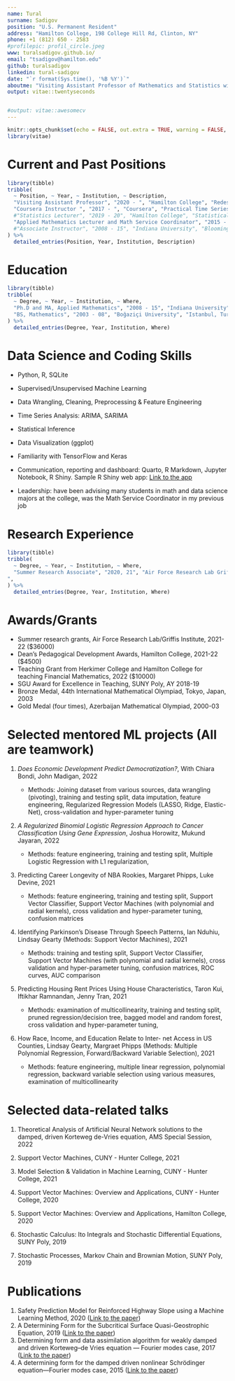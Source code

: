 ```yaml
---
name: Tural
surname: Sadigov
position: "U.S. Permanent Resident"
address: "Hamilton College, 198 College Hill Rd, Clinton, NY"
phone: +1 (812) 650 - 2583
#profilepic: profil_circle.jpeg
www: turalsadigov.github.io/
email: "tsadigov@hamilton.edu"
github: turalsadigov
linkedin: tural-sadigov
date: "`r format(Sys.time(), '%B %Y')`"
aboutme: "Visiting Assistant Professor of Mathematics and Statistics with Ph.D. in Applied Mathematics and 7+ years experience in developing and teaching both mathematics and data-related courses such as various levels of Statistics, Machine Learning, Probability, and Time Series Analysis (on Coursera) and mentoring undergraduate Machine Learning projects in Statistical Methods in Machine Learning course. Using R and RStudio extensively in all data-related courses. Creator of R package stats2data for the Statistical Modeling and Applications course at Hamilton College. Problem solver since his high school Mathematical Olympiad years. More detailed cv: https://turalsadigov.github.io/cv.html"
output: vitae::twentyseconds


#output: vitae::awesomecv
---
```


```r
knitr::opts_chunk$set(echo = FALSE, out.extra = TRUE, warning = FALSE, message = FALSE)
library(vitae)
```

# Current and Past Positions

```r
library(tibble)
tribble(
  ~ Position, ~ Year, ~ Institution, ~ Description,
  "Visiting Assistant Professor", "2020 - ", "Hamilton College", "Redesigned a series of data science courses such as Statistical Analysis of Data, Statistical Modeling, and Its Applications and Statistical Methods in Machine Learning by incorporating heavy coding into lectures, assessments, and projects, and actively participated in data science initiatives of Hamilton College where one such initiative resulted in a data science major. Successfully engaged students in Machine Learning projects. Played a crucial role in increasing the number of majors in mathematics and data science.",
  "Coursera Instructor ", "2017 - ", "Coursera", "Practical Time Series Analysis",
  #"Statistics Lecturer", "2019 - 20", "Hamilton College", "Statistical Analysis of Data",
  "Applied Mathematics Lecturer and Math Service Coordinator", "2015 - 20", "SUNY Polytechnic Institute", "Promoted data analysis certificate by delivering technical lectures in various statistics and applied mathematics courses such as Applied Probability, Regression, and Time Series Analysis at undergraduate and graduate levels.",
  #"Associate Instructor", "2008 - 15", "Indiana University", "Bloomington, IN"
) %>% 
  detailed_entries(Position, Year, Institution, Description)
```

# Education

```r
library(tibble)
tribble(
  ~ Degree, ~ Year, ~ Institution, ~ Where,
  "Ph.D and MA, Applied Mathematics", "2008 - 15", "Indiana University", "Bloomington, IN",
  "BS, Mathematics", "2003 - 08", "Boğaziçi University", "Istanbul, Turkey"
) %>% 
  detailed_entries(Degree, Year, Institution, Where)
```

# Data Science and Coding Skills

-   Python, R, SQLite

-   Supervised/Unsupervised Machine Learning

-   Data Wrangling, Cleaning, Preprocessing & Feature Engineering

-   Time Series Analysis: ARIMA, SARIMA

-   Statistical Inference

-   Data Visualization (ggplot)

-   Familiarity with TensorFlow and Keras

-   Communication, reporting and dashboard: Quarto, R Markdown, Jupyter Notebook, R Shiny. Sample R Shiny web app: [Link to the app](https://turalsadigov.shinyapps.io/my_new_ames_app/)

-   Leadership: have been advising many students in math and data science majors at the college, was the Math Service Coordinator in my previous job

# Research Experience

```r
library(tibble)
tribble(
  ~ Degree, ~ Year, ~ Institution, ~ Where,
  "Summer Research Associate", "2020, 21", "Air Force Research Lab Griffis Institute", "Proved the existence of theoretical neural network solutions for differential equations, and designed and implemented numerical algorithms in Python to solve partial differential equations. This was a teamwork consisting of two research scientists, me, and one of my students. 
",
) %>% 
  detailed_entries(Degree, Year, Institution, Where)
```

# Awards/Grants

-   Summer research grants, Air Force Research Lab/Griffis Institute, 2021-22 (\$36000)
-   Dean's Pedagogical Development Awards, Hamilton College, 2021-22 (\$4500)
-   Teaching Grant from Herkimer College and Hamilton College for teaching Financial Mathematics, 2022 (\$10000)
-   SGU Award for Excellence in Teaching, SUNY Poly, AY 2018-19
-   Bronze Medal, 44th International Mathematical Olympiad, Tokyo, Japan, 2003
-   Gold Medal (four times), Azerbaijan Mathematical Olympiad, 2000-03

\newpage

# Selected mentored ML projects (All are teamwork)

1.  *Does Economic Development Predict Democratization?*, With Chiara Bondi, John Madigan, 2022

    -   Methods: Joining dataset from various sources, data wrangling (pivoting), training and testing split, data imputation, feature engineering, Regularized Regression Models (LASSO, Ridge, Elastic-Net), cross-validation and hyper-parameter tuning

2.  *A Regularized Binomial Logistic Regression Approach to Cancer Classification Using Gene Expression*, Joshua Horowitz, Mukund Jayaran, 2022

    -   Methods: feature engineering, training and testing split, Multiple Logistic Regression with L1 regularization,

3.  Predicting Career Longevity of NBA Rookies, Margaret Phipps, Luke Devine, 2021

    -   Methods: feature engineering, training and testing split, Support Vector Classifier, Support Vector Machines (with polynomial and radial kernels), cross validation and hyper-parameter tuning, confusion matrices

4.  Identifying Parkinson's Disease Through Speech Patterns, Ian Nduhiu, Lindsay Gearty (Methods: Support Vector Machines), 2021

    -   Methods: training and testing split, Support Vector Classifier, Support Vector Machines (with polynomial and radial kernels), cross validation and hyper-parameter tuning, confusion matrices, ROC curves, AUC comparison

5.  Predicting Housing Rent Prices Using House Characteristics, Taron Kui, Iftikhar Ramnandan, Jenny Tran, 2021

    -   Methods: examination of multicollinearity, training and testing split, pruned regression/decision tree, bagged model and random forest, cross validation and hyper-parameter tuning,

6.  How Race, Income, and Education Relate to Inter- net Access in US Counties, Lindsay Gearty, Margraet Phipps (Methods: Multiple Polynomial Regression, Forward/Backward Variable Selection), 2021

    -   Methods: feature engineering, multiple linear regression, polynomial regression, backward variable selection using various measures, examination of multicollinearity

# Selected data-related talks

1.  Theoretical Analysis of Artificial Neural Network solutions to the damped, driven Korteweg de-Vries equation, AMS Special Session, 2022

2.  Support Vector Machines, CUNY - Hunter College, 2021

3.  Model Selection & Validation in Machine Learning, CUNY - Hunter College, 2021

4.  Support Vector Machines: Overview and Applications, CUNY - Hunter College, 2020

5.  Support Vector Machines: Overview and Applications, Hamilton College, 2020

6.  Stochastic Calculus: Ito Integrals and Stochastic Differential Equations, SUNY Poly, 2019

7.  Stochastic Processes, Markov Chain and Brownian Motion, SUNY Poly, 2019

# Publications

1.  Safety Prediction Model for Reinforced Highway Slope using a Machine Learning Method, 2020 ([Link to the paper](https://journals.sagepub.com/doi/10.1177/0361198120924415))
2.  A Determining Form for the Subcritical Surface Quasi-Geostrophic Equation, 2019 ([Link to the paper](https://link.springer.com/article/10.1007/s10884-018-9652-4))
3.  Determining form and data assimilation algorithm for weakly damped and driven Korteweg--de Vries equation --- Fourier modes case, 2017 ([Link to the paper](https://www.sciencedirect.com/science/article/abs/pii/S1468121817300184))
4.  A determining form for the damped driven nonlinear Schrödinger equation---Fourier modes case, 2015 ([Link to the paper](https://www.sciencedirect.com/science/article/pii/S0022039614004823))
